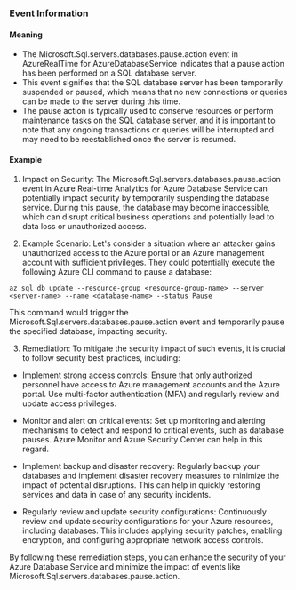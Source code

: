 
### Event Information

#### Meaning

- The Microsoft.Sql.servers.databases.pause.action event in AzureRealTime for AzureDatabaseService indicates that a pause action has been performed on a SQL database server.
- This event signifies that the SQL database server has been temporarily suspended or paused, which means that no new connections or queries can be made to the server during this time.
- The pause action is typically used to conserve resources or perform maintenance tasks on the SQL database server, and it is important to note that any ongoing transactions or queries will be interrupted and may need to be reestablished once the server is resumed.

#### Example

1. Impact on Security: The Microsoft.Sql.servers.databases.pause.action event in Azure Real-time Analytics for Azure Database Service can potentially impact security by temporarily suspending the database service. During this pause, the database may become inaccessible, which can disrupt critical business operations and potentially lead to data loss or unauthorized access.

2. Example Scenario: Let's consider a situation where an attacker gains unauthorized access to the Azure portal or an Azure management account with sufficient privileges. They could potentially execute the following Azure CLI command to pause a database:

```
az sql db update --resource-group <resource-group-name> --server <server-name> --name <database-name> --status Pause
```

This command would trigger the Microsoft.Sql.servers.databases.pause.action event and temporarily pause the specified database, impacting security.

3. Remediation: To mitigate the security impact of such events, it is crucial to follow security best practices, including:

- Implement strong access controls: Ensure that only authorized personnel have access to Azure management accounts and the Azure portal. Use multi-factor authentication (MFA) and regularly review and update access privileges.

- Monitor and alert on critical events: Set up monitoring and alerting mechanisms to detect and respond to critical events, such as database pauses. Azure Monitor and Azure Security Center can help in this regard.

- Implement backup and disaster recovery: Regularly backup your databases and implement disaster recovery measures to minimize the impact of potential disruptions. This can help in quickly restoring services and data in case of any security incidents.

- Regularly review and update security configurations: Continuously review and update security configurations for your Azure resources, including databases. This includes applying security patches, enabling encryption, and configuring appropriate network access controls.

By following these remediation steps, you can enhance the security of your Azure Database Service and minimize the impact of events like Microsoft.Sql.servers.databases.pause.action.

